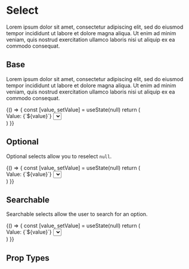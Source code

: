 
<Meta title='Components|Select' component={Select} />

# Select
Lorem ipsum dolor sit amet, consectetur adipiscing elit, sed do eiusmod tempor incididunt ut labore et dolore magna aliqua. Ut enim ad minim veniam, quis nostrud exercitation ullamco laboris nisi ut aliquip ex ea commodo consequat. 

## Base
Lorem ipsum dolor sit amet, consectetur adipiscing elit, sed do eiusmod tempor incididunt ut labore et dolore magna aliqua. Ut enim ad minim veniam, quis nostrud exercitation ullamco laboris nisi ut aliquip ex ea commodo consequat. 

<Preview>
  <Story name='Base'>
    {() => {
      const [value, setValue] = useState(null)
      return (
        <div>
          <Text>Value: {`${value}`}</Text>
          <Select id={'select'} options={[{ label: 'Option 1', value: 'option-1' },{ label: 'Option 2', value: 'option-2' }]} value={value} onChange={setValue} />
        </div>
      )
    }}
  </Story>
</Preview>

## Optional
Optional selects allow you to reselect `null`.

<Preview>
  <Story name='Optional'>
    {() => {
      const [value, setValue] = useState(null)
      return (
        <div>
          <Text>Value: {`${value}`}</Text>
          <Select id={'select'} options={[{ label: 'This is generic option number 1', value: 'option-1' },{ label: 'Option 2', value: 'option-2' }]} value={value} optional onChange={setValue} />
        </div>
      )
    }}
  </Story>
</Preview>

## Searchable
Searchable selects allow the user to search for an option.

<Preview>
  <Story name='Searchable'>
    {() => {
      const [value, setValue] = useState(null)
      return (
        <div>
          <Text>Value: {`${value}`}</Text>
          <Select id={'select'} options={[{ label: 'Option 1', value: 'option-1' },{ label: 'Option 2', value: 'option-2' }]} value={value} searchable onChange={setValue} />
        </div>  
      )
    }}
  </Story>
</Preview>

## Prop Types

<Props of={Select} />